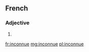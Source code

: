 ==French==

===Adjective===
{{fr-adj-form}}

# {{feminine of|inconnu|lang=fr}}

[[fr:inconnue]]
[[mg:inconnue]]
[[pl:inconnue]]